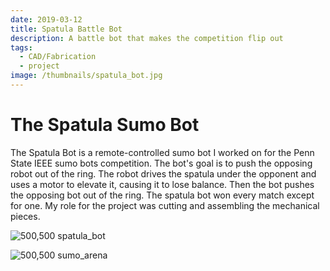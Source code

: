 ```yaml
---
date: 2019-03-12
title: Spatula Battle Bot
description: A battle bot that makes the competition flip out
tags:
  - CAD/Fabrication
  - project
image: /thumbnails/spatula_bot.jpg
---
```


# The Spatula Sumo Bot

The Spatula Bot is a remote-controlled sumo bot I worked on for the Penn State IEEE sumo bots competition. The bot's goal is to push the opposing robot out of the ring. The robot drives the spatula under the opponent and uses a motor to elevate it, causing it to lose balance. Then the bot pushes the opposing bot out of the ring. The spatula bot won every match except for one. My role for the project was cutting and assembling the mechanical pieces.

![500,500 spatula_bot](./spatula_bot.jpg)

![500,500 sumo_arena](./arena.jpg)
